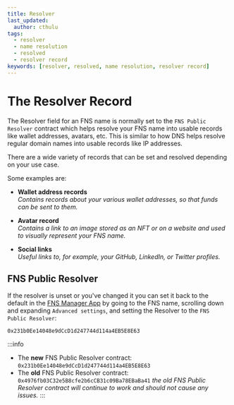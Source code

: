 ```yaml
---
title: Resolver
last_updated:
  author: cthulu
tags:
  - resolver
  - name resolution
  - resolved
  - resolver record
keywords: [resolver, resolved, name resolution, resolver record]
---
```


# The Resolver Record

The Resolver field for an FNS name is normally set to the `FNS Public Resolver` contract which helps resolve your FNS name into usable records like wallet addresses, avatars, etc. This is similar to how DNS helps resolve regular domain names into usable records like IP addresses.

There are a wide variety of records that can be set and resolved depending on your use case.

Some examples are:

 - **Wallet address records**  
 *Contains records about your various wallet addresses, so that funds can be sent to them.*
  
 - **Avatar record**  
 *Contains a link to an image stored as an NFT or on a website and used to visually represent your FNS name.*
  
 - **Social links**  
 *Useful links to, for example, your GitHub, LinkedIn, or Twitter profiles.*

## FNS Public Resolver
If the resolver is unset or you've changed it you can set it back to the default in the [FNS Manager App](https://app.fildomains.com) by going to the FNS name, scrolling down and expanding `Advanced settings`, and setting the Resolver to the `FNS Public Resolver`:
```
0x231b0Ee14048e9dCcD1d247744d114a4EB5E8E63 
```

:::info
 - The **new** FNS Public Resolver contract: `0x231b0Ee14048e9dCcD1d247744d114a4EB5E8E63`
 - The **old** FNS Public Resolver contract: `0x4976fb03C32e5B8cfe2b6cCB31c09Ba78EBaBa41`
   _the old FNS Public Resolver contract will continue to work and should not cause any issues._
:::